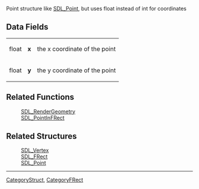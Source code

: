 Point structure like [[SDL_Point]], but uses float instead of int for coordinates
== Data Fields ==
{|
|float
|'''x'''
|the x coordinate of the point
|-
|float
|'''y'''
|the y coordinate of the point
|}

== Related Functions ==
:[[SDL_RenderGeometry]]
:[[SDL_PointInFRect]]

== Related Structures ==
:[[SDL_Vertex]]
:[[SDL_FRect]]
:[[SDL_Point]]

----
[[CategoryStruct]], [[CategoryFRect]]
